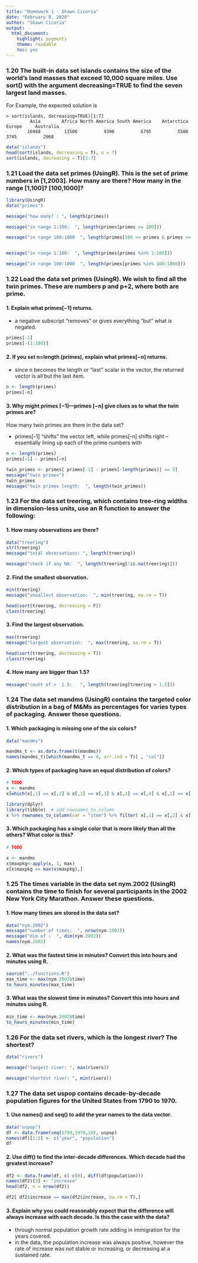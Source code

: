 ```yaml
---
title: "Homework 1 - Shawn Cicoria"
date: "February 8, 2020"
author: "Shawn Cicoria"
output: 
  html_document: 
    highlight: pygments
    theme: readable
    toc: yes
---
```


### 1.20 The built-in data set islands contains the size of the world’s land masses that exceed 10,000 square miles. Use sort() with the argument decreasing=TRUE to find the seven largest land masses.
For Example, the expected solution is
```
> sort(islands, decreasing=TRUE)[1:7]
         Asia        Africa North America South America    Antarctica        Europe     Australia 
        16988         11506          9390          6795          5500          3745          2968

```

```r
data("islands")
head(sort(islands, decreasing = T), n = 7)
sort(islands, decreasing = T)[1:7]

```


### 1.21 Load the data set primes (UsingR). This is the set of prime numbers in [1,2003]. How many are there? How many in the range [1,100]? [100,1000]?

```r
library(UsingR)
data("primes")


```

```r
message("how many? : ", length(primes))

message("in range 1:100:  ", length(primes[primes <= 100]))

message("in range 100:1000  ", length(primes[100 <= primes & primes <= 1000]))


message("in range 1:100:  ", length(primes[primes %in% 1:100]))

message("in range 100:1000  ", length(primes[primes %in% 100:1000]))

```


### 1.22 Load the data set primes (UsingR). We wish to find all the twin primes. These are numbers p and p+2, where both are prime.
#### 1. Explain what primes[−1] returns.

- a negative subscript "removes" or gives everything "but" what is negated.


```r
primes[-1]
primes[-(1:100)]

```

#### 2. If you set n=length (primes), explain what primes[−n] returns.

- since n becomes the length or "last" scalar in the vector, the returned vector is all but the last item.

```r
n <- length(primes)
primes[-n]
```




#### 3. Why might primes [−1]—primes [−n] give clues as to what the twin primes are?
How many twin primes are there in the data set?

- primes[-1] "shifts" the vector left, while primes[-n] shifts right -- essentially lining up each of the prime numbers with 

```r
n <- length(primes)
primes[−1] - primes[−n]
```

```r

twin_primes <- primes[ primes[-1] - primes[-length(primes)] == 2]
message("twin primes")
twin_primes
message("twin primes length:  ", length(twin_primes))
```


### 1.23 For the data set treering, which contains tree-ring widths in dimension-less units, use an R function to answer the following:
#### 1. How many observations are there?

```r
data("treering")
str(treering)
message("total observations: ", length(treering))

message("check if any NA:  ", length(treering[!is.na(treering)]))

```

#### 2. Find the smallest observation.

```r
min(treering)
message("smaallest observation:  ", min(treering, na.rm = T))

head(sort(treering, decreasing = F))
class(treering)

```


#### 3. Find the largest observation.

```r
max(treering)
message("largest observation:  ", max(treering, na.rm = T))

head(sort(treering, decreasing = T))
class(treering)
```

#### 4. How many are bigger than 1.5?

```r
message("count of >  1.5:   ", length(treering[treering > 1.5]))
```


### 1.24 The data set mandms (UsingR) contains the targeted color distribution in a bag of M&Ms as percentages for varies types of packaging. Answer these questions.
#### 1. Which packaging is missing one of the six colors?

```r
data("mandms")

mandms_t <- as.data.frame(t(mandms))
names(mandms_t)[which(mandms_t == 0, arr.ind = T)[ , "col"]]

```

#### 2. Which types of packaging have an equal distribution of colors?

```r
# TODO
x <- mandms
x[which(x[,1] == x[,2] & x[,1] == x[,3] & x[,1] == x[,4] & x[,1] == x[,5] & x[,1] == x[,6]),][,0]


```

```r

library(dplyr)
library(tibble)  # add rownames_to_column
x %>% rownames_to_column(var = "item") %>% filter( x[,1] == x[,2] & x[,1] == x[,3] & x[,1] == x[,4] & x[,1] == x[,5] & x[,1] == x[,6])

```


#### 3. Which packaging has a single color that is more likely than all the others? What color is this?

```r
# TODO

x <- mandms
x$maxpkg<-apply(x, 1, max)
x[x$maxpkg == max(x$maxpkg),]

```


### 1.25 The times variable in the data set nym.2002 (UsingR) contains the time to finish for several participants in the 2002 New York City Marathon. Answer these questions.
#### 1. How many times are stored in the data set?

```r
data("nym.2002")
message("number of times:  ", nrow(nym.2002))
message("dim of :  ", dim(nym.2002))
names(nym.2002)
```

#### 2. What was the fastest time in minutes? Convert this into hours and minutes using R.

```r

source("../functions.R")
max_time <- max(nym.2002$time)
to_hours_minutes(max_time)

```

#### 3. What was the slowest time in minutes? Convert this into hours and minutes using R.

```r

min_time <- max(nym.2002$time)
to_hours_minutes(min_time)

```


### 1.26 For the data set rivers, which is the longest river? The shortest?

```r
data("rivers")

message("longest river: ", max(rivers))

message("shortest river: ", min(rivers))

```


### 1.27 The data set uspop contains decade-by-decade population figures for the United States from 1790 to 1970.
#### 1. Use names() and seq() to add the year names to the data vector.

```r
data("uspop")
df <- data.frame(seq(1790,1970,10), uspop)
names(df)[1:2] <- c("year", "population")
df

```

#### 2. Use diff() to find the inter-decade differences. Which decade had the greatest increase?

```r

df2 <- data.frame(df, c( c(0), diff(df$population)))
names(df2)[3] <- "increase"
head(df2, n = nrow(df2))

```

```r

df2[ df2$increase == max(df2$increase, na.rm = T),]

```



#### 3. Explain why you could reasonably expect that the difference will always increase with each decade. Is this the case with the data?


- through normal population growth rate adding in immigration for the years covered.
- in the data, the population increase was always positive, however the rate of increase was not stable or increasing, or decreasing at a sustained rate.

